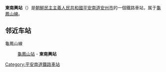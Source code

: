 {{unreferenced|time=2015-01-11T14:07:10+00:00}}
{{朝鮮半島車站資訊
|公司色 = blue
|文字色 = 
|站名 = 東南興站
|圖片 = 
|pxl = 
|圖片說明 =
|前一站 = [[龜鳳山站|龜鳳山]]
|前一站距離 =
|後一站距離 = 
|後一站 = 
|所屬路線 = [[龜鳳山線|龜鳳山線]]
|距離 = 
|起點站 = [[清川江站|清川江]]
|諺文 = 동남흥역
|朝鮮漢字 = 東南興驛
|文觀部式 = 
|馬-賴式 = Tongnamhŭng-yŏk
|副站名 = 
|車站編號 = 
|停站路線數 = 
|所屬公司 = [[朝鮮民主主義人民共和國鐵道省|朝鮮民主主義人民共和國鐵道省]]
|所在地 =[[平安南道|平安南道]][[安州市|安州市]]
|車站構造 = 地面车站
|月台配置 = 
|啟用年月日 =
|廢站年月日 = 
|上下車人次 = 
|統計年度 = 
|轉車 = 
|備註 = 
|全寬備註 = 
}}

'''東南興站'''（{{lang-ko|동남흥역}}）是[[朝鮮民主主義人民共和國|朝鮮民主主義人民共和國]][[平安南道|平安南道]][[安州市|安州市]]的一個鐵路車站，属于[[龜鳳山線|龜鳳山線]]。

==邻近车站==
龜鳳山線
:[[龜鳳山站|龜鳳山站]] - '''東南興站'''

{{朝鲜铁路小作品}}

{{龜鳳山線}}

[[Category:平安南道鐵路車站|Category:平安南道鐵路車站]]